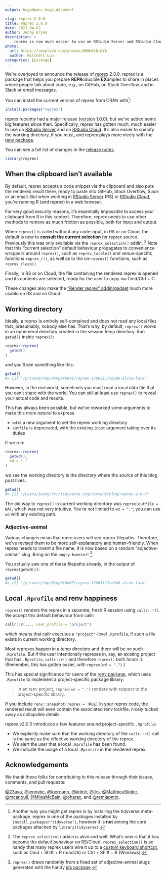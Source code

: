 ```yaml
---
output: hugodown::hugo_document

slug: reprex-2-0-0
title: reprex 2.0.0
date: 2021-04-02
author: Jenny Bryan
description: >
    reprex is now much easier to use on RStudio Server and RStudio Cloud.
photo:
  url: https://unsplash.com/photos/NROHA1B-NYk
  author: Mitchell Luo
categories: [package] 
---
```


We're overjoyed to announce the release of [reprex](https://reprex.tidyverse.org) 2.0.0.
reprex is a package that helps you prepare **REPR**oducible **EX**amples to share in places where people talk about code, e.g., on GitHub, on Stack Overflow, and in Slack or email messages.

You can install the current version of reprex from CRAN with[^1]:

[^1]: Another way you might get reprex is by installing the tidyverse meta-package.
reprex is one of the packages installed by `install.packages("tidyverse")`, however it is **not** among the core packages attached by `library(tidyverse)`.

```r
install.packages("reprex")
```

reprex recently had a major release ([version 1.0.0](https://www.tidyverse.org/blog/2021/02/reprex-1-0-0/)), but we've added some big features since then.
Specifically, reprex has gotten much, much easier to use on [RStudio Server](https://www.rstudio.com/products/rstudio/download-server/) and on [RStudio Cloud](https://rstudio.cloud).
It's also easier to specify the working directory, if you must, and reprex plays more nicely with the [renv package](https://rstudio.github.io/renv/).

You can see a full list of changes in the [release notes](https://reprex.tidyverse.org/news/index.html#reprex-2-0-0-2021-04-02).

```r
library(reprex)
```

## When the clipboard isn't available

By default, reprex accepts a code snippet via the clipboard and also puts the rendered result there, ready to paste into GitHub, Stack Overflow, Slack or an email.
But when working in [RStudio Server](https://www.rstudio.com/products/rstudio/download-server/) (RS) or [RStudio Cloud](https://rstudio.cloud), you're running R (and reprex) in a web browser.

For very good security reasons, it's essentially impossible to access your clipboard from R in this context.
Therefore, reprex needs to use other methods to remove as much friction as possible, both for input and output.

When `reprex()` is called without any code input, in RS or on Cloud, the default is now to **consult the current selection** for reprex source.
Previously this was only available via the `reprex_selection()` addin. [^2]
Note that this "current selection" default behaviour propagates to convenience wrappers around `reprex()`, such as `reprex_locale()` and venue-specific functions `reprex_r()`, as well as to the un-`reprex()` functions, such as `reprex_clean()`.

[^2]: The `reprex_selection()` addin is alive and well!
What's new is that it has become the default behaviour on RS/Cloud.
`reprex_selection()` is so handy that many reprex users wire it up to a [custom keyboard shortcut](https://support.rstudio.com/hc/en-us/articles/206382178-Customizing-Keyboard-Shortcuts), such as Cmd + Shift + R (macOS) or Ctrl + Shift + R (Windows).

Finally, in RS or on Cloud, the file containing the rendered reprex is opened and its contents are selected, ready for the user to copy via Cmd/Ctrl + C.

These changes also make the ["Render reprex" addin/gadget](https://reprex.tidyverse.org/reference/reprex_addin.html) much more usable on RS and on Cloud. 

## Working directory

Ideally, a reprex is entirely self-contained and does not read any local files that, presumably, nobody else has.
That's why, by default, `reprex()` works in an ephemeral directory created in the session temp directory.
Run `getwd()` inside `reprex()`:

```r
reprex::reprex(
  getwd()
)
```

and you'll see something like this:

``` r
getwd()
#> [1] "/private/tmp/RtmpXrUKXE/reprex-13063117cb6d8-alive-lark"
```

However, in the real world, sometimes you must read a local data file that you can't share with the world.
You can still at least use `reprex()` to reveal your actual code and results.

This has always been possible, but we've reworked some arguments to make this more natural to express:

* `wd` is a new argument to set the reprex working directory
* `outfile` is deprecated, with the existing `input` argument taking over its
  duties

If we run:

```r
reprex::reprex(
  getwd(),
  wd = "."
)
```

we see the working directory is the directory where the source of this blog post lives:

``` r
getwd()
#> [1] "/Users/jenny/rrr/tidyverse.org/content/blog/reprex-2-0-0"
```

The old way to `reprex()` in current working directory was `reprex(outfile =  NA)`, which was not very intuitive.
You're not limited to `wd = "."`; you can use `wd` with any existing path.

### Adjective-animal

Various changes mean that more users will see reprex filepaths.
Therefore, we've revised them to be more self-explanatory and human-friendly.
When reprex needs to invent a file name, it is now based on a random "adjective-animal" slug.
Bring on the `angry-hamster`! [^3]

[^3]: `reprex()` draws randomly from a fixed set of adjective-animal slugs generated with the handy [ids package](https://reside-ic.github.io/ids/).

You actually saw one of these filepaths already, in the output of `reprex(getwd())`:

``` r
getwd()
#> [1] "/private/tmp/RtmpXrUKXE/reprex-13063117cb6d8-alive-lark"
```

## Local `.Rprofile` and renv happiness

`reprex()` renders the reprex in a separate, fresh R session using `callr::r()`.
We accept this default behaviour from callr:

```r
callr::r(..., user_profile = "project")
```

which means that callr executes a `"project"`-level `.Rprofile`, if such a file exists in current working directory.

Most reprexes happen in a temp directory and there will be no such `.Rprofile`.
But if the user intentionally reprexes in, say, an existing project that has `.Rprofile`, `callr::r()` and therefore `reprex()` both honor it.
(Remember, this has gotten easier, with `reprex(wd = ".")`.)

This has special significance for users of the [renv package](https://rstudio.github.io/renv/), which uses `.Rprofile` to implement a project-specific package library:

> In an renv project, `reprex(wd = ".")` renders with respect to the project-specific library.

If you include `renv::snapshot(reprex = TRUE)` in your reprex code, the rendered result will even contain the associated renv lockfile, nicely tucked away as collapsible details.

reprex v2.0.0 introduces a few features around project-specific `.Rprofile`:

* We explicitly make sure that the working directory of the `callr::r()` call is
  the same as the effective working directory of the reprex.
* We alert the user that a local `.Rprofile` has been found.
* We indicate the usage of a local `.Rprofile` in the rendered reprex.

## Acknowledgements

We thank these folks for contributing to this release through their issues, comments, and pull requests:

[&#x0040;23ava](https://github.com/23ava), [&#x0040;jennybc](https://github.com/jennybc), [&#x0040;kiernann](https://github.com/kiernann), [&#x0040;krlmlr](https://github.com/krlmlr), [&#x0040;llrs](https://github.com/llrs), [&#x0040;MatthieuStigler](https://github.com/MatthieuStigler), [&#x0040;mcanouil](https://github.com/mcanouil), [&#x0040;MilesMcBain](https://github.com/MilesMcBain), [&#x0040;oharac](https://github.com/oharac), and [&#x0040;remlapmot](https://github.com/remlapmot).
